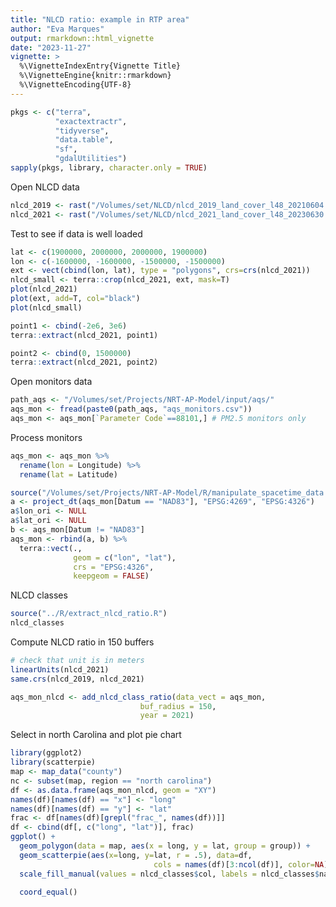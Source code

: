 ```yaml
---
title: "NLCD ratio: example in RTP area"
author: "Eva Marques"
output: rmarkdown::html_vignette
date: "2023-11-27"
vignette: >
  %\VignetteIndexEntry{Vignette Title}
  %\VignetteEngine{knitr::rmarkdown}
  %\VignetteEncoding{UTF-8}
---
```





```r
pkgs <- c("terra", 
          "exactextractr", 
          "tidyverse", 
          "data.table", 
          "sf", 
          "gdalUtilities")
sapply(pkgs, library, character.only = TRUE)
```


Open NLCD data 

```r
nlcd_2019 <- rast("/Volumes/set/NLCD/nlcd_2019_land_cover_l48_20210604.tif")
nlcd_2021 <- rast("/Volumes/set/NLCD/nlcd_2021_land_cover_l48_20230630.tif")
```

Test to see if data is well loaded

```r
lat <- c(1900000, 2000000, 2000000, 1900000) 
lon <- c(-1600000, -1600000, -1500000, -1500000) 
ext <- vect(cbind(lon, lat), type = "polygons", crs=crs(nlcd_2021)) 
nlcd_small <- terra::crop(nlcd_2021, ext, mask=T) 
plot(nlcd_2021) 
plot(ext, add=T, col="black") 
plot(nlcd_small)

point1 <- cbind(-2e6, 3e6)
terra::extract(nlcd_2021, point1)

point2 <- cbind(0, 1500000)
terra::extract(nlcd_2021, point2)
```



Open monitors data 

```r
path_aqs <- "/Volumes/set/Projects/NRT-AP-Model/input/aqs/"
aqs_mon <- fread(paste0(path_aqs, "aqs_monitors.csv")) 
aqs_mon <- aqs_mon[`Parameter Code`==88101,] # PM2.5 monitors only
```

Process monitors 

```r
aqs_mon <- aqs_mon %>% 
  rename(lon = Longitude) %>%
  rename(lat = Latitude)

source("/Volumes/set/Projects/NRT-AP-Model/R/manipulate_spacetime_data.R")
a <- project_dt(aqs_mon[Datum == "NAD83"], "EPSG:4269", "EPSG:4326")
a$lon_ori <- NULL
a$lat_ori <- NULL
b <- aqs_mon[Datum != "NAD83"]
aqs_mon <- rbind(a, b) %>%
  terra::vect(.,
              geom = c("lon", "lat"),
              crs = "EPSG:4326",
              keepgeom = FALSE)
```



NLCD classes

```r
source("../R/extract_nlcd_ratio.R")
nlcd_classes
```


Compute NLCD ratio in 150 buffers

```r
# check that unit is in meters
linearUnits(nlcd_2021)
same.crs(nlcd_2019, nlcd_2021)

aqs_mon_nlcd <- add_nlcd_class_ratio(data_vect = aqs_mon, 
                             buf_radius = 150, 
                             year = 2021)
```

Select in north Carolina and plot pie chart

```r
library(ggplot2)
library(scatterpie)
map <- map_data("county")
nc <- subset(map, region == "north carolina")
df <- as.data.frame(aqs_mon_nlcd, geom = "XY")
names(df)[names(df) == "x"] <- "long"
names(df)[names(df) == "y"] <- "lat"
frac <- df[names(df)[grepl("frac_", names(df))]]
df <- cbind(df[, c("long", "lat")], frac)
ggplot() + 
  geom_polygon(data = map, aes(x = long, y = lat, group = group)) +
  geom_scatterpie(aes(x=long, y=lat, r = .5), data=df,
                                cols = names(df)[3:ncol(df)], color=NA) +
  scale_fill_manual(values = nlcd_classes$col, labels = nlcd_classes$names) +
  
  coord_equal()

```


